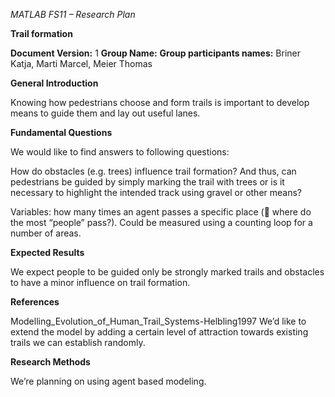 ''MATLAB FS11 – Research Plan''

'''Trail formation'''


'''Document Version:''' 1 
'''Group Name:'''
'''Group participants names:''' Briner Katja, Marti Marcel, Meier Thomas


'''General Introduction'''

Knowing how pedestrians choose and form trails is important to develop means to guide them and lay out useful lanes. 


'''Fundamental Questions'''

We would like to find answers to following questions:

How do obstacles (e.g. trees) influence trail formation? And thus, can pedestrians be guided by simply marking the trail with trees or is it necessary to highlight the intended track using gravel or other means?

Variables: how many times an agent passes a specific place ( where do the most “people” pass?). Could be measured using a counting loop for a number of areas.


'''Expected Results'''

We expect people to be guided only be strongly marked trails and obstacles to have a minor influence on trail formation.


'''References '''

Modelling_Evolution_of_Human_Trail_Systems-Helbling1997
We’d like to extend the model by adding a certain level of attraction towards existing trails we can establish randomly.


'''Research Methods'''

We’re planning on using agent based modeling.


